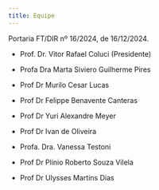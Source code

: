 ```yaml
---
title: Equipe
---
```


Portaria FT/DIR nº 16/2024, de 16/12/2024.


- Prof. Dr. Vitor Rafael Coluci (Presidente)

- Profa Dra Marta Siviero Guilherme Pires

- Prof Dr Murilo Cesar Lucas

- Prof Dr Felippe Benavente Canteras

- Prof Dr Yuri Alexandre Meyer

- Prof Dr Ivan de Oliveira

- Profa. Dra. Vanessa Testoni

- Prof Dr Plínio Roberto Souza Vilela

- Prof Dr Ulysses Martins Dias



